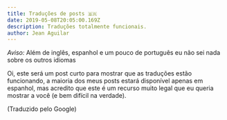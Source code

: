 ```yaml
---
title: Traduções de posts 🇧🇷
date: 2019-05-08T20:05:00.169Z
description: Traduções totalmente funcionais.
author: Jean Aguilar
---
```


_Aviso:_ Além de inglês, espanhol e um pouco de português eu não sei nada sobre os outros idiomas

Oi, este será um post curto para mostrar que as traduções estão funcionando, a maioria dos meus posts estará disponível apenas em espanhol, mas acredito que este é um recurso muito legal que eu queria mostrar a você (e bem difícil na verdade).

(Traduzido pelo Google)

